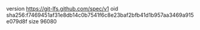 version https://git-lfs.github.com/spec/v1
oid sha256:f7469451af31e8db14c0b7541f6c8e23baf2bfb41d1b957aa3469a915e079d8f
size 96080
